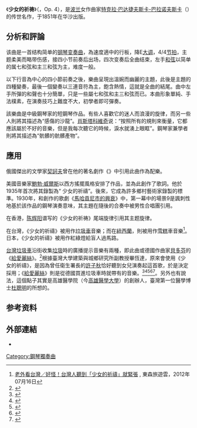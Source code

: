 {{Otheruses|other=其他同名的作品|少女的祈祷}}
{{Refimprove|time=2021-04-14T18:55:07+00:00}}
《'''少女的祈祷'''》（{{lang-pl|''Modlitwa Dziewicy''}}，Op. 4），是[[波兰|波兰]]女作曲家[[特克拉·巴达捷夫斯卡-巴拉诺夫斯卡|特克拉·巴达捷夫斯卡-巴拉诺夫斯卡]]（{{lang|pl|Tekla Bądarzewska-Baranowska}}）的传世名作，于1851年在华沙出版。

==分析和評論==
该曲是一首结构简单的[[钢琴|钢琴]][[变奏曲|变奏曲]]，為速度適中的行板，降E[[大调|大调]]，4/4[[节拍|节拍]]，主题柔美而略带伤感，接四小节前奏后出场，四次变奏后全曲结束，左手[[和弦|和弦]]以简单的属七和弦和主三和弦为主，难度一般。

以下行音為中心的四小節前奏之後，樂曲呈現出溫婉而幽麗的主題，此後是主題的四種變奏，最後一個變奏以三連音符為主，飽含熱情，這就是全曲的結尾。曲中左手所彈的和聲也十分簡單，只是一些屬七和弦和主三和弦而已。本曲形象單純、手法樸素，在演奏技巧上難度不大，初學者即可彈奏。

該樂曲是中級鋼琴家的短鋼琴作品。有些人喜歡它的迷人而浪漫的旋律，而另一些人則將其描述為“感傷的沙龍”。[[肖斯塔科維奇|肖斯塔科維奇]]说：“按照所有的規則來衡量，它都應該屬於不好的音樂，但是我每次聽它的時候，淚水就湧上眼眶”。鋼琴家兼學者{{link-en|亞瑟·洛瑟|Arthur Loesser}}則將其描述為“骯髒的骯髒產物”。

==應用==
俄國傑出的文學家[[安东·契诃夫|契訶夫]]曾在他的著名劇作《{{Le|三姐妹 (戏剧)|Three Sisters (play)|三姐妹}}》中引用此曲作為配樂。{{cn}}

美國音樂家[[鮑勃·威爾斯|鮑勃·威爾斯]]以西方搖擺風格安排了作品，並為此創作了歌詞。他於1935年首次將其錄製為“ 少女的祈禱”。後來，它成為許多鄉村藝術家錄製的標準。1930年，{{link-en|庫爾特·威爾|Kurt Weill}}和{{link-en|貝托特·布雷希特|Bertolt Brecht}}創作的歌劇《[[馬哈貢尼市的興衰|馬哈貢尼市的興衰]]》中，第一幕中的場景9是諷刺性地基於該作品的鋼琴演奏意味，其主題在隨後的合奏中被男性合唱團引用。{{cn}}

在香港，[[陈辉阳|陈辉阳]]谱写的《少女的祈祷》尾端旋律引用其主题旋律。{{cn}}

在台灣，《少女的祈禱》被用作[[垃圾車|垃圾車]]音樂；而在[[紐西蘭|紐西蘭]]，則被用作[[雪糕|雪糕]]車音樂<ref name="ettoday">[http://travel.ettoday.net/article/74873.htm 老外看台灣／好怪！台灣人聽到「少女的祈禱」就緊張] {{Wayback|url=http://travel.ettoday.net/article/74873.htm |date=20210418132648 }}, 東森旅遊雲，2012年07月16日</ref>。日本，《少女的祈禱》被用作紅綠燈給盲人過馬路。{{cn}}

[[台灣|台灣]][[垃圾車|垃圾車]]沿街收集[[垃圾|垃圾]]時的廣播提示音樂有兩種，即此曲或德國作曲家[[貝多芬|貝多芬]]的《[[給愛麗絲|給愛麗絲]]》。<ref>{{cite news|title=聞給愛莉絲.少女祈禱倒垃圾　追典故|url=http://www.ctitv.com.tw/news_video_c18v22852.html|publisher=中天新聞|date=2010-11-19|accessdate=2015-04-27|archive-date=2015-04-27|archive-url=https://archive.today/20150427152409/http://www.ctitv.com.tw/news_video_c18v22852.html|dead-url=yes}}</ref>根據臺灣大學建築與城鄉研究所副教授畢恆達，原來會使用《少女的祈禱》，是因為曾任衛生署長的[[許子秋|許子秋]]恰好聽到女兒演奏起這首歌，於是決定採用；《[[給愛麗絲|給愛麗絲]]》則是從德國買進垃圾車時就帶有的音樂。<ref>{{Cite news|url=http://www.storm.mg/lifestyle/238516|title=為何一首《給愛麗絲》讓台灣被世界盛讚？平凡垃圾車場景，背後竟是這3大用心|author=|last=|date=|work=風傳媒|accessdate=2017-10-05|language=zh-TW|archive-date=2018-09-10|archive-url=https://web.archive.org/web/20180910043929/http://www.storm.mg/lifestyle/238516|dead-url=no}}</ref><ref>{{Cite news|url=http://news.ltn.com.tw/news/life/breakingnews/1439720|title=垃圾車「少女的祈禱」響起 澳男：冰淇淋車呢？|author=|date=|work=自由時報電子報|accessdate=2017-10-05|archive-date=2018-12-03|archive-url=https://web.archive.org/web/20181203071935/http://news.ltn.com.tw/news/life/breakingnews/1439720|dead-url=no}}</ref><ref>{{Cite web|url=http://www.merit-times.com.tw/newspage.aspx?unid=344309|title=365天品德故事23--波蘭人遺忘的〈少女的祈禱〉|accessdate=2017-10-05|author=郝廣才|date=2014-04-07|publisher=人間福報|archive-date=2019-06-10|archive-url=https://web.archive.org/web/20190610113229/http://www.merit-times.com.tw/newspage.aspx?unid=344309|dead-url=no}}</ref><ref>{{Cite web|url=https://read.muzikair.com/tw/news/%E5%8F%B0%E7%81%A3%E5%9E%83%E5%9C%BE%E8%BB%8A%E5%9B%A0%E5%8F%A4%E5%85%B8%E6%A8%82%E3%80%8C%E7%B5%A6%E6%84%9B%E9%BA%97%E7%B5%B2%E3%80%8D%E3%80%8C%E5%B0%91%E5%A5%B3%E7%9A%84%E7%A5%88%E7%A6%B1%E3%80%8D%E7%B4%85%E5%88%B0%E5%9C%8B%E5%A4%96-3160.html|title=台灣垃圾車因古典樂「給愛麗絲」「少女的祈禱」紅到國外|accessdate=2017-10-05|author=|date=|work=MUZIK Air|publisher=|language=zh-tw|archive-date=2019-06-10|archive-url=https://web.archive.org/web/20190610113235/https://read.muzikair.com/tw/news/%E5%8F%B0%E7%81%A3%E5%9E%83%E5%9C%BE%E8%BB%8A%E5%9B%A0%E5%8F%A4%E5%85%B8%E6%A8%82%E3%80%8C%E7%B5%A6%E6%84%9B%E9%BA%97%E7%B5%B2%E3%80%8D%E3%80%8C%E5%B0%91%E5%A5%B3%E7%9A%84%E7%A5%88%E7%A6%B1%E3%80%8D%E7%B4%85%E5%88%B0%E5%9C%8B%E5%A4%96-3160.html|dead-url=no}}</ref><ref>{{Cite news|url=https://www.thenewslens.com/article/75075|title=一聽到「給愛麗絲」就想要趕著丟垃圾？ 到底為什麼垃圾車要放這首歌|author=|last=R-Paper|first=回收綠報報|date=2017-08-01|work=|newspaper=The News Lens 關鍵評論網|accessdate=2017-10-05|language=zh-TW|archive-date=2017-10-05|archive-url=https://web.archive.org/web/20171005151822/https://www.thenewslens.com/article/75075|dead-url=no}}</ref>。另外也有說法，這個點子其實是高雄醫學院（今[[高雄醫學大學|高雄醫學大學]]）的創辦人，臺灣第一位醫學博士[[杜聰明|杜聰明]]的所想的。{{cn}}
==参考资料==
<references />

== 外部連結 ==
*{{IMSLP|work=La prière d'une vierge, Op.4 (Bądarzewska-Baranowska, Tekla)|cname=《少女的祈祷》}}


[[Category:鋼琴獨奏曲|Category:鋼琴獨奏曲]]